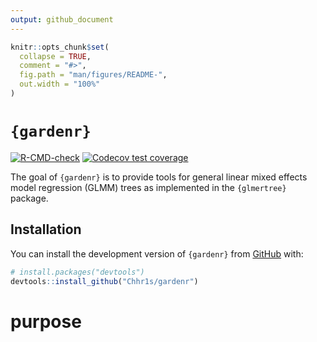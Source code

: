 ```yaml
---
output: github_document
---
```


<!-- README.md is generated from README.Rmd. Please edit that file -->

```r
knitr::opts_chunk$set(
  collapse = TRUE,
  comment = "#>",
  fig.path = "man/figures/README-",
  out.width = "100%"
)
```

# `{gardenr}`

<!-- badges: start -->
[![R-CMD-check](https://github.com/Chhr1s/gardenr/workflows/R-CMD-check/badge.svg)](https://github.com/Chhr1s/gardenr/actions)
[![Codecov test coverage](https://codecov.io/gh/Chhr1s/gardenr/branch/main/graph/badge.svg)](https://app.codecov.io/gh/Chhr1s/gardenr?branch=main)
<!-- badges: end -->

The goal of `{gardenr}` is to provide tools for general linear mixed effects model regression (GLMM) trees as implemented in the `{glmertree}` package.

## Installation

You can install the development version of `{gardenr}` from [GitHub](https://github.com/) with:

``` r
# install.packages("devtools")
devtools::install_github("Chhr1s/gardenr")
```

# purpose

